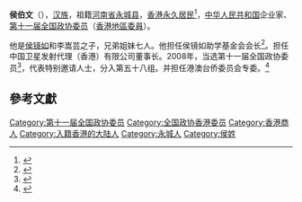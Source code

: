 '''侯伯文'''（{{bd|1944年||}}），[[汉族|汉族]]，祖籍[[河南省|河南省]][[永城县|永城县]]，[[香港永久居民|香港永久居民]]<ref>{{Cite web |url=http://www.cppcc.gov.cn/zxww/2017/12/16/ARTI1513309235704460.shtml |title=委员讲堂之侯伯文：加强香港与内地沟通交流 共促祖国繁荣发展 |accessdate=2022-04-15 |author= |date=2015-03-09|work= |publisher=中国政协网，来源：人民网|quote=我不是很认同，因为我是香港永久居民，可以说每天听的广播每天看的电视都是香港直播的[……]|language=Zh-hans }}</ref>，[[中华人民共和国|中华人民共和国]]企业家、[[第十一届全国政协委员|第十一届全国政协委员]]（[[中國人民政治協商會議全國委員會香港地區委員|香港地區委員]]）。

他是[[侯镜如|侯镜如]]和李嵩芸之子，兄弟姐妹七人。他担任侯镜如助学基金会会长<ref>{{Cite web |url=http://www.rmzxb.com.cn/c/2017-05-05/1519803.shtml |title=侯伯文：情怀是一枚小小的邮票 |accessdate=2022-04-15 |author=徐金玉 |date=2017-05-05 |work=编辑：位林惠 |publisher=人民政协网，来源：人民政协报 |quote=他，就是全国政协委员、侯镜如助学基金会会长侯伯文[……]侯伯文的父亲、时任全国政协副主席的侯镜如，与民革上海市委员会一起，为谢晋元设计了一款纪念信封[……]我妈妈属鸡，有4个儿子、3个女儿[……] |language=Zh-hans |archive-date=2021-03-15 |archive-url=https://web.archive.org/web/20210315030102/http://www.rmzxb.com.cn/c/2017-05-05/1519803.shtml }}</ref>。担任中国卫星发射代理（香港）有限公司董事长。2008年，当选第十一届全国政协委员<ref>{{cite news|title=第十一届全国政协委员名单|url=http://www.indaa.com.cn/zt/2009qglh/zxzs/200903/t20090303_127573.html|accessdate=2013-04-09|newspaper=新华社北京1月25日电 中国人民政治协商会议第十一届全国委员会委员名单(共2237人，2008年1月25日政协第十届全国委员会常务委员会第二十次会议通过)|date=2008年1月25日|deadurl=yes|archiveurl=https://web.archive.org/web/20130928014403/http://www.indaa.com.cn/zt/2009qglh/zxzs/200903/t20090303_127573.html|archivedate=2013年9月28日}}</ref>，代表特别邀请人士，分入第五十八组。并担任港澳台侨委员会专委。<ref>{{cite news|title=全国政协信息-侯伯文|url=http://www.cppcc.gov.cn/CMS/wylibary/showJcwyxtInfoWylibary.action?tabJcwyxt.guid=11W0021320&wytype=wjwy|accessdate=2013-04-11|newspaper=全国政协委员会|archive-url=https://web.archive.org/web/20160304111052/http://www.cppcc.gov.cn/CMS/wylibary/showJcwyxtInfoWylibary.action?tabJcwyxt.guid=11W0021320&wytype=wjwy|archive-date=2016-03-04|dead-url=yes}}</ref>

==參考文獻==
{{reflist}}
{{中华人民共和国政治人物小作品}}

[[Category:第十一届全国政协委员|Category:第十一届全国政协委员]]
[[Category:全国政协香港委员|Category:全国政协香港委员]]
[[Category:香港商人|Category:香港商人]]
[[Category:入籍香港的大陆人|Category:入籍香港的大陆人]]
[[Category:永城人|Category:永城人]]
[[Category:侯姓|Category:侯姓]]